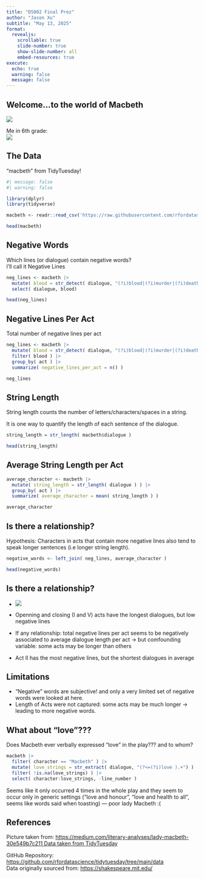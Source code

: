 ```yaml
---
title: "DS002 Final Prez"
author: "Jason Xu"
subtitle: "May 13, 2025"
format:
  revealjs:
    scrollable: true
    slide-number: true
    show-slide-number: all
    embed-resources: true
execute:
  echo: true
  warning: false
  message: false
---
```


## Welcome...to the world of Macbeth

![](Macbeth){fig-align="center"}

Me in 6th grade:\
![](Jason%20Macbeth){fig-align="center"}

## The Data

"macbeth" from TidyTuesday!

```r
#| message: false
#| warning: false

library(dplyr)
library(tidyverse)

macbeth <- readr::read_csv('https://raw.githubusercontent.com/rfordatascience/tidytuesday/main/data/2024/2024-09-17/macbeth.csv')

head(macbeth)
```

## Negative Words

Which lines (or dialogue) contain negative words?\
I'll call it Negative Lines

```r
neg_lines <- macbeth |>
  mutate( blood = str_detect( dialogue, "(?i)blood|(?i)murder|(?i)death|(?i)kill" ) ) |>
  select( dialogue, blood)

head(neg_lines)
```

## Negative Lines Per Act

Total number of negative lines per act

```r
neg_lines <- macbeth |>
  mutate( blood = str_detect( dialogue, "(?i)blood|(?i)murder|(?i)death|(?i)kill" ) ) |>
  filter( blood ) |>
  group_by( act ) |>
  summarize( negative_lines_per_act = n() ) 

neg_lines
```

## String Length

String length counts the number of letters/characters/spaces in a string.

It is one way to quantify the length of each sentence of the dialogue.

```r
string_length = str_length( macbeth$dialogue )

head(string_length)                        
```

## Average String Length per Act

```r
average_character <- macbeth |>
  mutate( string_length = str_length( dialogue ) ) |>
  group_by( act ) |>
  summarize( average_character = mean( string_length ) ) 

average_character
```

## Is there a relationship?

Hypothesis: Characters in acts that contain more negative lines also tend to speak longer sentences (i.e longer string length).

```r
negative_words <- left_join( neg_lines, average_character )

head(negative_words)
```

## Is there a relationship?

-   <div>

    ![](NegWord Plot)

    </div>

-   Openning and closing (I and V) acts have the longest dialogues, but low negative lines

-   If any relationship: total negative lines per act seems to be negatively associated to average dialogue length per act -\> but comfounding variable: some acts may be longer than others

-   Act II has the most negative lines, but the shortest dialogues in average

## Limitations

-   "Negative" words are subjective! and only a very limited set of negative words were looked at here.\
-   Length of Acts were not captured: some acts may be much longer -\> leading to more negative words.

## What about "love"???

Does Macbeth ever verbally expressed "love" in the play??? and to whom?

```r
macbeth |>
  filter( character == "Macbeth" ) |>
  mutate( love_strings = str_extract( dialogue, "(?<=(?i)love ).+") ) |>
  filter( !is.na(love_strings) ) |>
  select( character:love_strings, -line_number )
```

Seems like it only occurred 4 times in the whole play and they seem to occur only in generic settings ("love and honour", "love and health to all", seems like words said when toasting) --- poor lady Macbeth :(

## References

Picture taken from: [https://medium.com/literary-analyses/lady-macbeth-30e549b7c211 Data taken from TidyTuesday](https://medium.com/literary-analyses/lady-macbeth-30e549b7c211%20Data%20taken%20from%20TidyTuesday)

GitHub Repository: <https://github.com/rfordatascience/tidytuesday/tree/main/data>\
Data originally sourced from: <https://shakespeare.mit.edu/>
